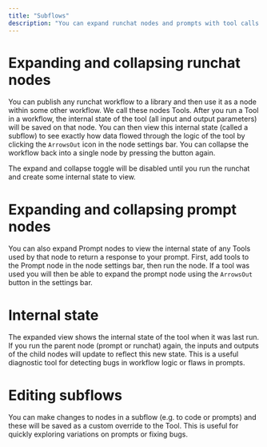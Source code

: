 ```yaml
---
title: "Subflows"
description: "You can expand runchat nodes and prompts with tool calls to view and edit their internal state"
---
```


# Expanding and collapsing runchat nodes

You can publish any runchat workflow to a library and then use it as a node within some other workflow. We call these nodes Tools.
After you run a Tool in a workflow, the internal state of the tool (all input and output parameters) will be saved on that node.
You can then view this internal state (called a subflow) to see exactly how data flowed through the logic of the tool by clicking the `ArrowsOut` icon
in the node settings bar. You can collapse the workflow back into a single node by pressing the button again. 

<Info>
The expand and collapse toggle will be disabled until you run the runchat and create some internal state to view. 
</Info>

# Expanding and collapsing prompt nodes

You can also expand Prompt nodes to view the internal state of any Tools used by that node to return a response to your prompt. 
First, add tools to the Prompt node in the node settings bar, then run the node. If a tool was used you will then be able to 
expand the prompt node using the `ArrowsOut` button in the settings bar. 

# Internal state

The expanded view shows the internal state of the tool when it was last run. 
If you run the parent node (prompt or runchat) again, the inputs and outputs of the child nodes will update to reflect this new state. 
This is a useful diagnostic tool for detecting bugs in workflow logic or flaws in prompts. 


# Editing subflows

You can make changes to nodes in a subflow (e.g. to code or prompts) and these will be saved as a custom override to the Tool.
This is useful for quickly exploring variations on prompts or fixing bugs. 